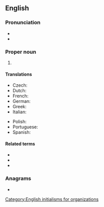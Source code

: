 {{also|efta}}
==English==

===Pronunciation===
* {{IPA|en|/ɛf.tɑː/}}
* {{hyphenation|en|eff-tah}}

===Proper noun===
{{head|en|proper noun}}

# {{initialism of|en|{{w|European Free Trade Association}}}}

====Translations====
{{trans-top|European Free Trade Association}}
* Czech: {{t+|cs|ESVO}}
* Dutch: {{t+|nl|EVA}}
* French: {{t+|fr|AELE}}
* German: {{t+|de|EFTA}}
* Greek: {{t+|el|ΕΖΕΣ|f}}
* Italian: {{t|it|AELS}}
{{trans-mid}}
* Polish: {{t+|pl|EFTA|f}}
* Portuguese: {{t|pt|AECL}}
* Spanish: {{t|es|AELC}}
{{trans-bottom}}

====Related terms====
* {{l|en|BAFTA}}
* {{l|en|CEFTA}}
* {{l|en|CISFTA}}

===Anagrams===
* {{anagrams|en|a=aeft|Fate|TAFE|TFAE|fate|feat|feat.|feta}}

[[Category:English initialisms for organizations]]